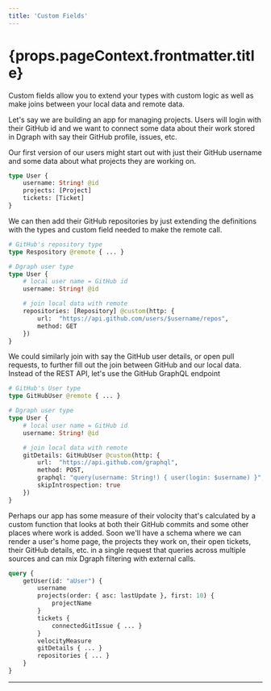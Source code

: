 ```yaml
---
title: 'Custom Fields'
---
```


<h1>{props.pageContext.frontmatter.title}</h1>

Custom fields allow you to extend your types with custom logic as well as make joins between your local data and remote data.

Let's say we are building an app for managing projects.  Users will login with their GitHub id and we want to connect some data about their work stored in Dgraph with say their GitHub profile, issues, etc.

Our first version of our users might start out with just their GitHub username and some data about what projects they are working on.

```graphql
type User {
    username: String! @id 
    projects: [Project]
    tickets: [Ticket]
}
```

We can then add their GitHub repositories by just extending the definitions with the types and custom field needed to make the remote call.

```graphql
# GitHub's repository type
type Respository @remote { ... }

# Dgraph user type
type User {
    # local user name = GitHub id
    username: String! @id 

    # join local data with remote
    repositories: [Repository] @custom(http: {
        url:  "https://api.github.com/users/$username/repos",
        method: GET
    })
}
```

We could similarly join with say the GitHub user details, or open pull requests, to further fill out the join between GitHub and our local data.  Instead of the REST API, let's use the GitHub GraphQL endpoint


```graphql
# GitHub's User type
type GitHubUser @remote { ... }

# Dgraph user type
type User {
    # local user name = GitHub id
    username: String! @id 

    # join local data with remote
    gitDetails: GitHubUser @custom(http: {
        url:  "https://api.github.com/graphql",
        method: POST,
        graphql: "query(username: String!) { user(login: $username) }",
        skipIntrospection: true
    })
}
```

Perhaps our app has some measure of their volocity that's calculated by a custom function that looks at both their GitHub commits and some other places where work is added.  Soon we'll have a schema where we can render a user's home page, the projects they work on, their open tickets, their GitHub details, etc. in a single request that queries across multiple sources and can mix Dgraph filtering with external calls.

```graphql
query {
    getUser(id: "aUser") {
        username
        projects(order: { asc: lastUpdate }, first: 10) {
            projectName
        }
        tickets { 
            connectedGitIssue { ... }
        }
        velocityMeasure
        gitDetails { ... }
        repositories { ... }
    }
}
```

---
